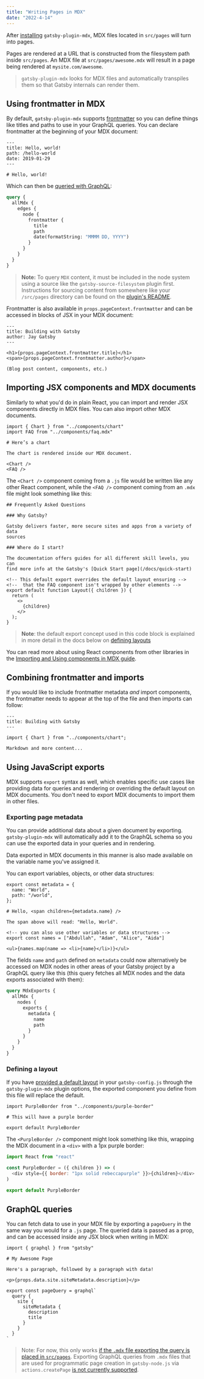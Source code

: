```yaml
---
title: "Writing Pages in MDX"
date: "2022-4-14"
---
```


After [installing](/docs/how-to/routing/mdx/#part-1-getting-started-with-mdx) `gatsby-plugin-mdx`, MDX files
located in `src/pages` will turn into pages.

Pages are rendered at a URL that is constructed from the filesystem
path inside `src/pages`. An MDX file at `src/pages/awesome.mdx` will
result in a page being rendered at `mysite.com/awesome`.

> `gatsby-plugin-mdx` looks for MDX files and automatically
> transpiles them so that Gatsby internals can render them.

## Using frontmatter in MDX

By default, `gatsby-plugin-mdx` supports [frontmatter](/docs/how-to/routing/adding-markdown-pages/#frontmatter-for-metadata-in-markdown-files)
so you can define things like titles and paths to use in your GraphQL
queries. You can declare frontmatter at the beginning of your MDX document:

```mdx
---
title: Hello, world!
path: /hello-world
date: 2019-01-29
---

# Hello, world!
```

Which can then be [queried with GraphQL](/docs/conceptual/graphql-concepts/):

```graphql
query {
  allMdx {
    edges {
      node {
        frontmatter {
          title
          path
          date(formatString: "MMMM DD, YYYY")
        }
      }
    }
  }
}
```

> **Note:** To query `MDX` content, it must be included in the node system using a
> source like the `gatsby-source-filesystem` plugin first. Instructions for sourcing
> content from somewhere like your `/src/pages` directory can be found on the [plugin's README](/plugins/gatsby-source-filesystem/).

Frontmatter is also available in `props.pageContext.frontmatter` and
can be accessed in blocks of JSX in your MDX document:

```mdx
---
title: Building with Gatsby
author: Jay Gatsby
---

<h1>{props.pageContext.frontmatter.title}</h1>
<span>{props.pageContext.frontmatter.author}</span>

(Blog post content, components, etc.)
```

## Importing JSX components and MDX documents

Similarly to what you'd do in plain React, you can import and render JSX components
directly in MDX files. You can also import other MDX documents.

```mdx:title=src/pages/chart.mdx
import { Chart } from "../components/chart"
import FAQ from "../components/faq.mdx"

# Here’s a chart

The chart is rendered inside our MDX document.

<Chart />
<FAQ />
```

The `<Chart />` component coming from a `.js` file would be written like any
other React component, while the `<FAQ />` component coming from an `.mdx`
file might look something like this:

<!-- prettier-ignore -->
```mdx:title=src/components/faq.mdx
## Frequently Asked Questions

### Why Gatsby?

Gatsby delivers faster, more secure sites and apps from a variety of data
sources

### Where do I start?

The documentation offers guides for all different skill levels, you can
find more info at the Gatsby's [Quick Start page](/docs/quick-start)

<!-- This default export overrides the default layout ensuring -->
<!--  that the FAQ component isn't wrapped by other elements -->
export default function Layout({ children }) {
  return (
    <>
      {children}
    </>
  );
}
```

> **Note**: the default export concept used in this code block is explained in more detail
> in the docs below on [defining layouts](#defining-a-layout)

You can read more about using React components from other libraries in the [Importing and Using components in MDX guide](/docs/how-to/routing/mdx/importing-and-using-components/).

## Combining frontmatter and imports

If you would like to include frontmatter metadata _and_ import components, the frontmatter needs to appear at the top of the file and then imports can follow:

```mdx
---
title: Building with Gatsby
---

import { Chart } from "../components/chart";

Markdown and more content...
```

## Using JavaScript exports

MDX supports `export` syntax as well, which enables specific use cases like providing data
for queries and rendering or overriding the default layout on MDX documents. You
don't need to export MDX documents to import them in other files.

### Exporting page metadata

You can provide additional data about a given document by exporting.
`gatsby-plugin-mdx` will automatically add it to the GraphQL schema so you
can use the exported data in your queries and in rendering.

Data exported in MDX documents in this manner is also made available on the
variable name you've assigned it.

You can export variables, objects, or other data structures:

<!-- prettier-ignore -->
```mdx
export const metadata = {
  name: "World",
  path: "/world",
};

# Hello, <span children={metadata.name} />

The span above will read: "Hello, World".

<!-- you can also use other variables or data structures -->
export const names = ["Abdullah", "Adam", "Alice", "Aida"]

<ul>{names.map(name => <li>{name}</li>)}</ul>
```

The fields `name` and `path` defined on `metadata` could now alternatively
be accessed on MDX nodes in other areas of your Gatsby project by a GraphQL
query like this (this query fetches all MDX nodes and the data exports
associated with them):

```graphql
query MdxExports {
  allMdx {
    nodes {
      exports {
        metadata {
          name
          path
        }
      }
    }
  }
}
```

### Defining a layout

If you have [provided a default layout](/plugins/gatsby-plugin-mdx/?=mdx#default-layouts) in your `gatsby-config.js`
through the `gatsby-plugin-mdx` plugin options, the exported component you define
from this file will replace the default.

<!-- prettier-ignore -->
```mdx:title=src/pages/layout-example.mdx
import PurpleBorder from "../components/purple-border"

# This will have a purple border

export default PurpleBorder
```

The `<PurpleBorder />` component might look something like this, wrapping the MDX
document in a `<div>` with a 1px purple border:

```jsx:title=src/components/purple-border.js
import React from "react"

const PurpleBorder = ({ children }) => (
  <div style={{ border: "1px solid rebeccapurple" }}>{children}</div>
)

export default PurpleBorder
```

## GraphQL queries

You can fetch data to use in your MDX file by exporting a `pageQuery`
in the same way you would for a `.js` page. The queried data is passed
as a prop, and can be accessed inside any JSX block when writing in
MDX:

<!-- prettier-ignore -->
```mdx
import { graphql } from "gatsby"

# My Awesome Page

Here's a paragraph, followed by a paragraph with data!

<p>{props.data.site.siteMetadata.description}</p>

export const pageQuery = graphql`
  query {
    site {
      siteMetadata {
        description
        title
      }
    }
  }
`
```

> Note: For now, this only works [if the `.mdx` file exporting the query is placed in
> `src/pages`](https://github.com/ChristopherBiscardi/gatsby-mdx/issues/187#issuecomment-437161966).
> Exporting GraphQL queries from `.mdx` files that are used for programmatic page creation in
> `gatsby-node.js` via `actions.createPage` [is not currently
> supported](https://github.com/ChristopherBiscardi/gatsby-mdx/issues/187#issuecomment-489005677).
